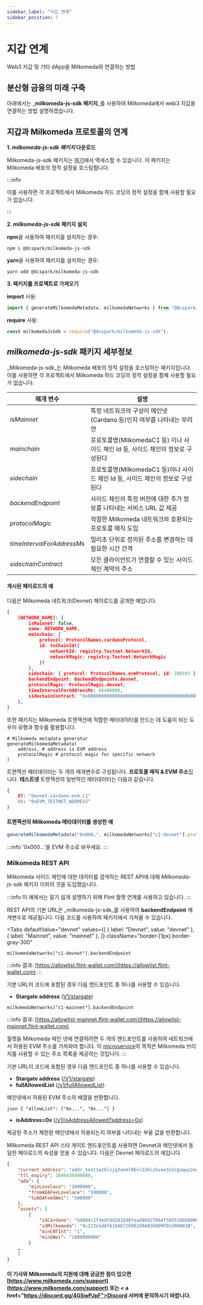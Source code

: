 ```yaml
---
sidebar_label: "지갑 연계"
sidebar_position: 7
---
```



# 지갑 연계

Web3 지갑 및 기타 dApp을 Milkomeda와 연결하는 방법

## 분산형 금융의 미래 구축

아래에서는 _**milkomeda-js-sdk 패키지**_를 사용하여 Milkomeda에서 web3 지갑을 연결하는 방법 설명하겠습니다.

## 지갑과 Milkomeda 프로토콜의 연계

**1. _milkomeda-js-sdk 패키지_ 다운로드**

Milkomeda-js-sdk 패키지는 [여기](https://www.npmjs.com/package/@dcspark/milkomeda-js-sdk)에서 액세스할 수 있습니다. 이 패키지는 Milkomeda 배포의 정적 설정을 호스팅합니다.

:::info

이를 사용하면 각 프로젝트에서 Milkomeda 하드 코딩의 정적 설정을 함께 사용할 필요가 없습니다.

:::

**2. _milkomeda-js-sdk_ 패키지 설치**

**npm**을 사용하여 패키지를 설치하는 경우:

```shell
npm i @dcspark/milkomeda-js-sdk
```

**yarn**을 사용하여 패키지를 설치하는 경우:

```shell
yarn add @dcspark/milkomeda-js-sdk
```

**3. 패키지를 프로젝트로 가져오기**

**import** 사용:

```js
import { generateMilkomedaMetadata, milkomedaNetworks } from "@dcspark/milkomeda-js-sdk";
```

**require** 사용:

```js
const milkomedaJsSdk = require("@dcspark/milkomeda-js-sdk");
```

## _milkomeda-js-sdk_ 패키지 세부정보

_Milkomeda-js-sdk_는 Milkomeda 배포의 정적 설정을 호스팅하는 패키지입니다. 이를 사용하면 각 프로젝트에서 Milkomeda 하드 코딩의 정적 설정을 함께 사용할 필요가 없습니다.

| 매개 변수                      | 설명                                                    |
| -------------------------- | ----------------------------------------------------- |
| _isMainnet_                | 특정 네트워크의 구성이 메인넷 (Cardano 등)인지 여부를 나타내는 부리언           |
| _mainchain_                | 프로토콜명(MilkomedaC1 등) 이나 사이드 체인 Id 등, 사이드 체인의 정보로 구성된다 |
| _sidechain_                | 프로토콜명(MilkomedaC1 등)이나 사이드 체인 Id 등, 사이드 체인의 정보로 구성된다  |
| _backendEndpoint_          | 사이드 체인의 특정 버전에 대한 추가 정보를 나타내는 서비스 URL 값 제공            |
| _protocolMagic_            | 적절한 Milkomeda 네트워크와 호환되는 프로토콜 매직 도입                   |
| _timeIntervalForAddressMs_ | 밀리초 단위로 정의된 주소를 변경하는 데 필요한 시간 간격                      |
| _sidechainContract_        | 모든 클라이언트가 연결할 수 있는 사이드체인 계약의 주소                       |

#### 게시된 페이로드의 예

다음은 Milkomeda 네트워크(Devnet) 페이로드를 공개한 예입니다.

```json
{
    [NETWORK_NAME]: {
        isMainnet: false,
        name: NETWORK_NAME,
        mainchain: {
            protocol: ProtocolNames.cardanoProtocol,
            id: toChainId({
                networkId: registry.Testnet.NetworkId,
                networkMagic: registry.Testnet.NetworkMagic
            })
        },
        sidechain: { protocol: ProtocolNames.evmProtocol, id: 200101 },
        backendEndpoint: BackendEndpoints.devnet,
        protocolMagic: ProtocolMagic.devnet,
        timeIntervalForAddressMs: 86400000,
        sidechainContract: "0x000000000000000000000000000000000000BbBB"
    },
}
```

또한 패키지는 Milkomeda 트랜잭션에 적합한 메타데이터를 만드는 데 도움이 되는 도우미 유형과 함수를 활용합니다.

```shell
# Milkomeda metadata generator
generateMilkomedaMetadata(
    address, # address is EVM address
    protocolMagic # protocol magic for specific network
)
```

트랜잭션 메타데이터는 두 개의 매개변수로 구성됩니다. **프로토콜 매직 & EVM 주소**입니다. **테스트넷** 트랜잭션의 일반적인 메타데이터는 다음과 같습니다.

```json
{
    87: "devnet.cardano-evm.c1"
    88: "0xEVM_TESTNET_ADDRESS"
}
```

#### 트랜잭션의 Milkomeda 메타데이터를 생성한 예

```js
generateMilkomedaMetadata("0x000…", milkomedaNetworks["c1-devnet"].protocolMagic);
```

:::info
'0x000...'을 EVM 주소로 바꾸세요.
:::

### Milkomeda REST API

Milkomeda 사이드 체인에 대한 데이터를 검색하는 REST API에 대해 _Milkomeda-js-sdk_ 패키지 이외의 것을 도입했습니다.

:::info
이 예에서는 알기 쉽게 설명하기 위해 Flint 월렛 연계를 사용하고 있습니다.
:::

REST API의 기본 URL은 _milkomeda-js-sdk_를 사용하여 **backendEndpoint** 매개변수로 제공됩니다. 다음 코드를 사용하여 패키지에서 가져올 수 있습니다.

<Tabs
  defaultValue="devnet"
  values={[
    { label: "Devnet", value: "devnet" },
 { label: "Mainnet", value: "mainnet" },
 ]}
 className="border-[1px] border-gray-300"
>
<TabItem value="devnet">

``
milkomedaNetworks["c1-devnet"].backendEndpoint
``

:::info
결과: [https://allowlist.flint-wallet.com](https://allowlist.flint-wallet.com)
:::

기본 URL이 코드에 포함된 경우 다음 엔드포인트 중 하나를 사용할 수 있습니다.

- **Stargate address** ([V1/stargate](https://allowlist.flint-wallet.com/v1/stargate))

</TabItem>

<TabItem value="mainnet">

``
milkomedaNetworks["c1-mainnet"].backendEndpoint
``

:::info
결과: [https://allowlist-mainnet.flint-wallet.com](https://allowlist-mainnet.flint-wallet.com)

월렛을 Milkomeda 메인 넷에 연결하려면 두 개의 엔드포인트를 사용하여 네트워크에서 허용된 EVM 주소를 가져와야 합니다. 이 [microservice](https://github.com/dcSpark/allowedlist-service/)의 목적은 Milkomeda 브리지를 사용할 수 있는 주소 목록을 제공하는 것입니다.
:::

기본 URL이 코드에 포함된 경우 다음 엔드포인트 중 하나를 사용할 수 있습니다.

- **Stargate address** ([/V1/stargate](https://allowlist-mainnet.flint-wallet.com/v1/stargate))
- **fullAllowedList** ([/v1/fullAllowedList](https://allowlist-mainnet.flint-wallet.com/v1/fullAllowedList))

메인넷에서 허용된 EVM 주소의 배열을 반환합니다.

``json
{
   "allowList": ["0x...", "0x..."]
}
``

- **isAddress=0x** ([/v1/isAddressAllowed?address=0x](https://allowlist-mainnet.flint-wallet.com/v1/isAddressAllowed?address=0x))

제공된 주소가 제한된 메인넷에서 허용되는지 여부를 나타내는 부울 값을 반환합니다.

</TabItem>

</Tabs>

Milkomeda REST API 스타 게이트 엔드포인트를 사용하면 Devnet과 메인넷에서 동일한 페이로드의 속성을 얻을 수 있습니다. 다음은 Devnet 페이로드의 예입니다. &#x20;

```json
{
    "current_address": "addr_test1wz6lvjg3anml96vl22mls5vae3x2cgaqwy2ewp5gj3fcxdcw652wz",
    "ttl_expiry": 1646438400000,
    "ada": {
        "minLovelace": "3000000",
        "fromADAFeeLovelace": "500000",
        "toADAFeeGWei": "500000"
    },
    "assets": [
        {
            "idCardano": "b4004c2f3edfdd2016d0fead9b927064f345534b000000000000000000000000",
            "idMilkomeda": "9c223e1dAf6184672E982d9AA560D9FD1d09A01B",
            "minCNTInt": "1",
            "minGWei": "1000000000"
        }
    …
    ]
}
```

#### 이 기사와 Milkomeda의 지원에 대해 궁금한 점이 있으면 [https://www.milkomeda.com/support](https://www.milkomeda.com/support) 또는 < a href="https://discord.gg/4GSwPJpF">Discord 서버</a>에 문의하시기 바랍니다.
